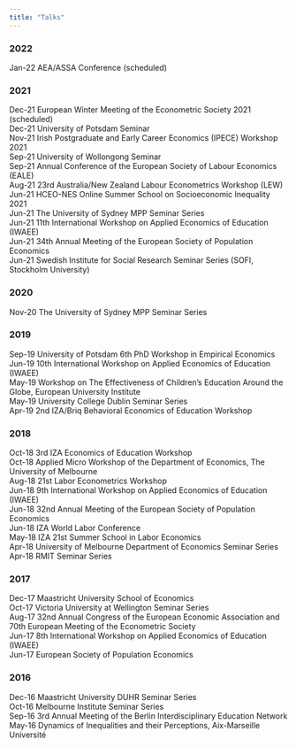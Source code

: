 ```yaml
---
title: "Talks"
---
```


### 2022

Jan-22	AEA/ASSA Conference	(scheduled)	\

### 2021

Dec-21  European Winter Meeting of the Econometric Society 2021 (scheduled) \
Dec-21  University of Potsdam Seminar \
Nov-21  Irish Postgraduate and Early Career Economics (IPECE) Workshop 2021 \
Sep-21  University of Wollongong Seminar \
Sep-21	Annual Conference of the European Society of Labour Economics (EALE) \
Aug-21	23rd Australia/New Zealand Labour Econometrics Workshop (LEW) \
Jun-21	HCEO-NES Online Summer School on Socioeconomic Inequality 2021	\
Jun-21	The University of Sydney MPP Seminar Series	\
Jun-21	11th International Workshop on Applied Economics of Education (IWAEE)	\
Jun-21	34th Annual Meeting of the European Society of Population Economics	\
Jun-21	Swedish Institute for Social Research Seminar Series (SOFI, Stockholm University)	\

### 2020

Nov-20	The University of Sydney MPP Seminar Series	\

### 2019

Sep-19	University of Potsdam 6th PhD Workshop in Empirical Economics	\
Jun-19	10th International Workshop on Applied Economics of Education (IWAEE)	\
May-19	Workshop on The Effectiveness of Children's Education Around the Globe, European University Institute	\
May-19	University College Dublin Seminar Series	\
Apr-19	2nd IZA/Briq Behavioral Economics of Education Workshop	\

### 2018

Oct-18	3rd IZA Economics of Education Workshop	\
Oct-18	Applied Micro Workshop of the Department of Economics, The University of Melbourne	\
Aug-18	21st Labor Econometrics Workshop	\
Jun-18	9th International Workshop on Applied Economics of Education (IWAEE)	\
Jun-18	32nd Annual Meeting of the European Society of Population Economics	\
Jun-18	IZA World Labor Conference	\
May-18	IZA 21st Summer School in Labor Economics	\
Apr-18	University of Melbourne Department of Economics Seminar Series	\
Apr-18	RMIT Seminar Series	\

### 2017

Dec-17	Maastricht University School of Economics	\
Oct-17	Victoria University at Wellington Seminar Series	\
Aug-17	32nd Annual Congress of the European Economic Association and 70th European Meeting of the Econometric Society	\
Jun-17	8th International Workshop on Applied Economics of Education (IWAEE)	\
Jun-17	European Society of Population Economics	\

### 2016

Dec-16	Maastricht University DUHR Seminar Series	\
Oct-16	Melbourne Institute Seminar Series	\
Sep-16	3rd Annual Meeting of the Berlin Interdisciplinary Education Network	\
May-16	Dynamics of Inequalities and their Perceptions, Aix-Marseille Université	\


<!--
Add separation here between body and footer
-->

